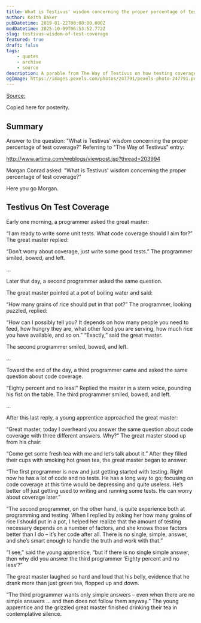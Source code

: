 ```yaml
---
title: What is Testivus' wisdom concerning the proper percentage of test coverage?
author: Keith Baker
pubDatetime: 2019-01-22T00:00:00.000Z
modDatetime: 2025-10-09T06:53:52.772Z
slug: testivus-wisdom-of-test-coverage
featured: true
draft: false
tags:
    - quotes
    - archive
    - source
description: A parable from The Way of Testivus on how testing coverage goals depend on context — and how some developers just want simple answers.
ogImage: https://images.pexels.com/photos/247791/pexels-photo-247791.png?auto=compress&cs=tinysrgb&dpr=2&h=750&w=1260
---
```


[Source:](https://www.artima.com/forums/flat.jsp?forum=106&thread=204677)

Copied here for posterity.

## Summary

Answer to the question: "What is Testivus' wisdom concerning the proper percentage of test coverage?"
Referring to "The Way of Testivus" entry:

http://www.artima.com/weblogs/viewpost.jsp?thread=203994

Morgan Conrad asked: "What is Testivus' wisdom concerning the proper percentage of test coverage?"

Here you go Morgan.

## Testivus On Test Coverage

Early one morning, a programmer asked the great master:

“I am ready to write some unit tests. What code coverage should I aim for?”
The great master replied:

“Don’t worry about coverage, just write some good tests.”
The programmer smiled, bowed, and left.

...

Later that day, a second programmer asked the same question.

The great master pointed at a pot of boiling water and said:

“How many grains of rice should put in that pot?”
The programmer, looking puzzled, replied:

“How can I possibly tell you? It depends on how many people you need to feed, how hungry they are, what other food you are serving, how much rice you have available, and so on.”
“Exactly,” said the great master.

The second programmer smiled, bowed, and left.

...

Toward the end of the day, a third programmer came and asked the same question about code coverage.

“Eighty percent and no less!” Replied the master in a stern voice, pounding his fist on the table.
The third programmer smiled, bowed, and left.

...

After this last reply, a young apprentice approached the great master:

“Great master, today I overheard you answer the same question about code coverage with three different answers. Why?”
The great master stood up from his chair:

“Come get some fresh tea with me and let’s talk about it.”
After they filled their cups with smoking hot green tea, the great master began to answer:

“The first programmer is new and just getting started with testing. Right now he has a lot of code and no tests. He has a long way to go; focusing on code coverage at this time would be depressing and quite useless. He’s better off just getting used to writing and running some tests. He can worry about coverage later.”

“The second programmer, on the other hand, is quite experience both at programming and testing. When I replied by asking her how many grains of rice I should put in a pot, I helped her realize that the amount of testing necessary depends on a number of factors, and she knows those factors better than I do – it’s her code after all. There is no single, simple, answer, and she’s smart enough to handle the truth and work with that.”

“I see,” said the young apprentice, “but if there is no single simple answer, then why did you answer the third programmer ‘Eighty percent and no less’?”

The great master laughed so hard and loud that his belly, evidence that he drank more than just green tea, flopped up and down.

“The third programmer wants only simple answers – even when there are no simple answers … and then does not follow them anyway.”
The young apprentice and the grizzled great master finished drinking their tea in contemplative silence.
